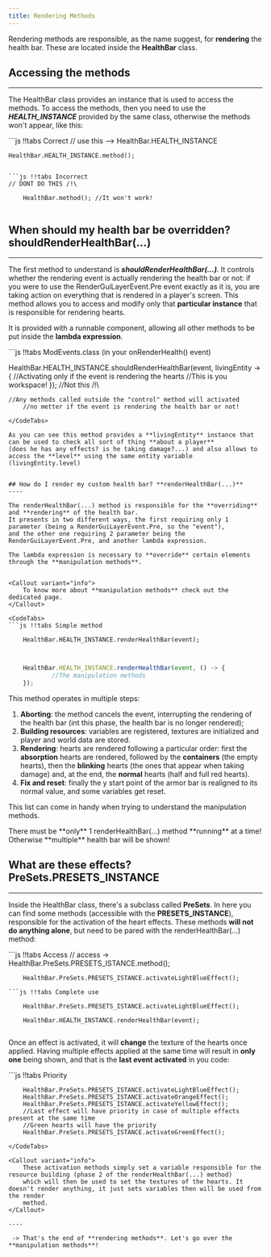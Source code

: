 ```yaml
---
title: Rendering Methods
---
```


Rendering methods are responsible, as the name suggest, for **rendering** the health bar. These are located inside the
**HealthBar** class.

## Accessing the methods
----

The HealthBar class provides an instance that is used to access the methods. To access the methods, then
you need to use the _**HEALTH_INSTANCE**_ provided by the same class, otherwise the methods won't appear, like this:


<CodeTabs>
```js !!tabs Correct
// use this --> HealthBar.HEALTH_INSTANCE

    HealthBar.HEALTH_INSTANCE.method();


```

```js !!tabs Incorrect
// DONT DO THIS /!\

    HealthBar.method(); //It won't work!


```
</CodeTabs>


## When should my health bar be overridden? **shouldRenderHealthBar(...)**
----

The first method to understand is **_shouldRenderHealthBar(...)_**. It controls whether the rendering event is actually
rendering the health bar or not: if you were to use the RenderGuiLayerEvent.Pre event exactly as it is, you are
taking action on everything that is rendered in a player's screen. This method allows you to access and modify
only that **particular instance** that is responsible for rendering hearts.

It is provided with a runnable component, allowing all other methods to be put inside the **lambda expression**.

<CodeTabs>
```js !!tabs ModEvents.class (in your onRenderHealth() event)

HealthBar.HEALTH_INSTANCE.shouldRenderHealthBar(event, livingEntity -> {
            //Activating only if the event is rendering the hearts
            //This is you workspace!
});
    //Not this /!\

    //Any methods called outside the "control" method will activated
        //no metter if the event is rendering the health bar or not!
```
</CodeTabs>

As you can see this method provides a **livingEntity** instance that can be used to check all sort of thing **about a player**
(does he has any effects? is he taking damage?...) and also allows to access the **level** using the same entity variable (livingEntity.level)


## How do I render my custom health bar? **renderHealthBar(...)**
----

The renderHealthBar(...) method is responsible for the **overriding** and **rendering** of the health bar.
It presents in two different ways, the first requiring only 1 parameter (being a RenderGuiLayerEvent.Pre, so the "event"),
and the other one requiring 2 parameter being the RenderGuiLayerEvent.Pre, and another lambda expression.

The lambda expression is necessary to **override** certain elements through the **manipulation methods**.


<Callout variant="info">
    To know more about **manipulation methods** check out the dedicated page.
</Callout>

<CodeTabs>
```js !!tabs Simple method

    HealthBar.HEALTH_INSTANCE.renderHealthBar(event);


```
```js !!tabs Complex method

    HealthBar.HEALTH_INSTANCE.renderHealthBar(event, () -> {
            //The manipulation methods
    });


```
</CodeTabs>

This method operates in multiple steps:
1. **Aborting**: the method cancels the event, interrupting the rendering of the health bar (int this phase, the health bar is no longer rendered);
2. **Building resources**: variables are registered, textures are initialized and player and world data are stored.
3. **Rendering**: hearts are rendered following a particular order: first the **absorption** hearts are rendered, followed by the **containers** (the empty hearts),
then the **blinking** hearts (the ones that appear when taking damage) and, at the end, the **normal** hearts (half and full red hearts).
4. **Fix and reset**: finally the y start point of the armor bar is realigned to its normal value, and some variables get reset.

This list can come in handy when trying to understand the manipulation methods.


<Callout variant="warning">
    There must be **only** 1 renderHealthBar(...) method **running** at a time! Otherwise **multiple** health bar will be shown!
</Callout>

## What are these effects? **PreSets.PRESETS_INSTANCE**

----

Inside the HealthBar class, there's a subclass called **PreSets**. In here you can find some methods (accessible with the **PRESETS_INSTANCE**),
responsible for the activation of the heart effects.
These methods **will not do anything alone**, but need to be pared with the renderHealthBar(...) method:

<CodeTabs>
```js !!tabs Access
// access -> HealthBar.PreSets.PRESETS_ISTANCE.method();

        HealthBar.PreSets.PRESETS_ISTANCE.activateLightBlueEffect();


```
```js !!tabs Complete use

    HealthBar.PreSets.PRESETS_ISTANCE.activateLightBlueEffect();

    HealthBar.HEALTH_INSTANCE.renderHealthBar(event);


```
</CodeTabs>

Once an effect is activated, it will **change** the texture of the hearts once applied. Having multiple effects applied at the
same time will result in **only one** being shown, and that is the **last event activated** in you code:

<CodeTabs>
```js !!tabs Priority

        HealthBar.PreSets.PRESETS_ISTANCE.activateLightBlueEffect();
        HealthBar.PreSets.PRESETS_ISTANCE.activateOrangeEffect();
        HealthBar.PreSets.PRESETS_ISTANCE.activateYellowEffect();
        //Last effect will have priority in case of multiple effects present at the same time
        //Green hearts will have the priority
        HealthBar.PreSets.PRESETS_ISTANCE.activateGreenEffect();


```
</CodeTabs>

<Callout variant="info">
    These activation methods simply set a variable responsible for the resource building (phase 2 of the renderHealthBar(...) method)
    which will then be used to set the textures of the hearts. It doesn't render anything, it just sets variables then will be used from the render
    method.
</Callout>

----

 -> That's the end of **rendering methods**. Let's go over the **manipulation methods**!